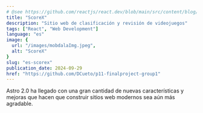 ```yaml
---
# @see https://github.com/reactjs/react.dev/blob/main/src/content/blog/2020/12/21/data-fetching-with-react-server-components.md
title: "ScoreX"
description: "Sitio web de clasificación y revisión de videojuegos"
tags: ["React", "Web Development"]
language: "es"
image: {
  url: "/images/mobdalaImg.jpeg",
  alt: "ScoreX"
}
slug: "es-scorex"
publication_date: 2024-09-29
href: "https://github.com/DCueto/p11-finalproject-group1"
---
```


Astro 2.0 ha llegado con una gran cantidad de nuevas características y mejoras que hacen que construir sitios web modernos sea aún más agradable.